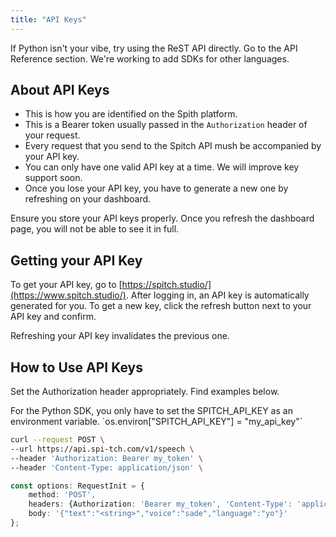 ```yaml
---
title: "API Keys"
---
```


<Tip>
  If Python isn't your vibe, try using the ReST API directly. Go to the API Reference section.
  We're working to add SDKs for other languages.
</Tip>

## About API Keys

- This is how you are identified on the Spith platform.
- This is a Bearer token usually passed in the `Authorization` header of your request.
- Every request that you send to the Spitch API mush be accompanied by your API key.
- You can only have one valid API key at a time. We will improve key support soon.
- Once you lose your API key, you have to generate a new one by refreshing on your dashboard.

<Warning>
  Ensure you store your API keys properly. Once you refresh the dashboard page, you will not be able to see it in full.
</Warning>

## Getting your API Key

To get your API key, go to [https://spitch.studio/](https://www.spitch.studio/). After logging in, an API key is automatically generated for you. To get a new key, click the refresh button next to your API key and confirm.

<Note>
  Refreshing your API key invalidates the previous one.
</Note>

## How to Use API Keys

Set the Authorization header appropriately.
Find examples below.

<Note>
  For the Python SDK, you only have to set the SPITCH_API_KEY as an environment variable.
  `os.environ["SPITCH_API_KEY"] = "my_api_key"`
</Note>

<CodeGroup dropdown>

```sh curl
curl --request POST \
--url https://api.spi-tch.com/v1/speech \
--header 'Authorization: Bearer my_token' \
--header 'Content-Type: application/json' \
```


```typescript TypeScript
const options: RequestInit = {
    method: 'POST',
    headers: {Authorization: 'Bearer my_token', 'Content-Type': 'application/json'},
    body: '{"text":"<string>","voice":"sade","language":"yo"}'
};
```

</CodeGroup>